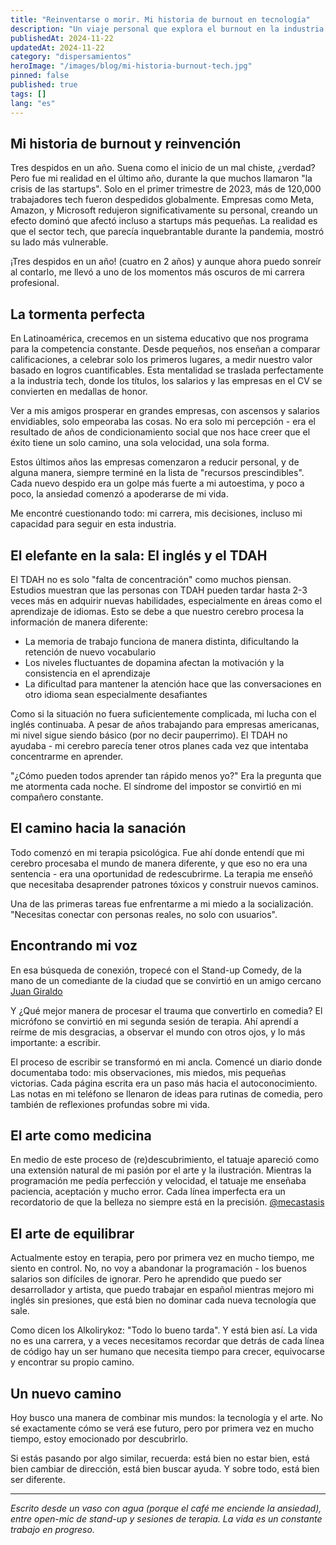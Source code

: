 ```yaml
---
title: "Reinventarse o morir. Mi historia de burnout en tecnología"
description: "Un viaje personal que explora el burnout en la industria tech, la salud mental y el coraje de reinventarse."
publishedAt: 2024-11-22
updatedAt: 2024-11-22
category: "dispersamientos"
heroImage: "/images/blog/mi-historia-burnout-tech.jpg"
pinned: false
published: true
tags: []
lang: "es"
---
```


## Mi historia de burnout y reinvención

Tres despidos en un año. Suena como el inicio de un mal chiste, ¿verdad? Pero fue mi realidad en el último año, durante la que muchos llamaron "la crisis de las startups". Solo en el primer trimestre de 2023, más de 120,000 trabajadores tech fueron despedidos globalmente. Empresas como Meta, Amazon, y Microsoft redujeron significativamente su personal, creando un efecto dominó que afectó incluso a startups más pequeñas. La realidad es que el sector tech, que parecía inquebrantable durante la pandemia, mostró su lado más vulnerable.

¡Tres despidos en un año! (cuatro en 2 años) y aunque ahora puedo sonreír al contarlo, me llevó a uno de los momentos más oscuros de mi carrera profesional.

## La tormenta perfecta

En Latinoamérica, crecemos en un sistema educativo que nos programa para la competencia constante. Desde pequeños, nos enseñan a comparar calificaciones, a celebrar solo los primeros lugares, a medir nuestro valor basado en logros cuantificables. Esta mentalidad se traslada perfectamente a la industria tech, donde los títulos, los salarios y las empresas en el CV se convierten en medallas de honor.

Ver a mis amigos prosperar en grandes empresas, con ascensos y salarios envidiables, solo empeoraba las cosas. No era solo mi percepción - era el resultado de años de condicionamiento social que nos hace creer que el éxito tiene un solo camino, una sola velocidad, una sola forma.

Estos últimos años las empresas comenzaron a reducir personal, y de alguna manera, siempre terminé en la lista de "recursos prescindibles". Cada nuevo despido era un golpe más fuerte a mi autoestima, y poco a poco, la ansiedad comenzó a apoderarse de mi vida.

Me encontré cuestionando todo: mi carrera, mis decisiones, incluso mi capacidad para seguir en esta industria.
## El elefante en la sala: El inglés y el TDAH

El TDAH no es solo "falta de concentración" como muchos piensan. Estudios muestran que las personas con TDAH pueden tardar hasta 2-3 veces más en adquirir nuevas habilidades, especialmente en áreas como el aprendizaje de idiomas. Esto se debe a que nuestro cerebro procesa la información de manera diferente:

- La memoria de trabajo funciona de manera distinta, dificultando la retención de nuevo vocabulario
- Los niveles fluctuantes de dopamina afectan la motivación y la consistencia en el aprendizaje
- La dificultad para mantener la atención hace que las conversaciones en otro idioma sean especialmente desafiantes

Como si la situación no fuera suficientemente complicada, mi lucha con el inglés continuaba. A pesar de años trabajando para empresas americanas, mi nivel sigue siendo básico (por no decir pauperrimo). El TDAH no ayudaba - mi cerebro parecía tener otros planes cada vez que intentaba concentrarme en aprender.

"¿Cómo pueden todos aprender tan rápido menos yo?" Era la pregunta que me atormenta cada noche. El síndrome del impostor se convirtió en mi compañero constante.

## El camino hacia la sanación

Todo comenzó en mi terapia psicológica. Fue ahí donde entendí que mi cerebro procesaba el mundo de manera diferente, y que eso no era una sentencia - era una oportunidad de redescubrirme. La terapia me enseñó que necesitaba desaprender patrones tóxicos y construir nuevos caminos.

Una de las primeras tareas fue enfrentarme a mi miedo a la socialización. "Necesitas conectar con personas reales, no solo con usuarios".

## Encontrando mi voz

En esa búsqueda de conexión, tropecé con el Stand-up Comedy, de la mano de un comediante de la ciudad que se convirtió en un amigo cercano [Juan Giraldo](https://www.instagram.com/donjuangiraldo/)

Y ¿Qué mejor manera de procesar el trauma que convertirlo en comedia? El micrófono se convirtió en mi segunda sesión de terapia. Ahí aprendí a reírme de mis desgracias, a observar el mundo con otros ojos, y lo más importante: a escribir.

El proceso de escribir se transformó en mi ancla. Comencé un diario donde documentaba todo: mis observaciones, mis miedos, mis pequeñas victorias. Cada página escrita era un paso más hacia el autoconocimiento. Las notas en mi teléfono se llenaron de ideas para rutinas de comedia, pero también de reflexiones profundas sobre mi vida.

## El arte como medicina

En medio de este proceso de (re)descubrimiento, el tatuaje apareció como una extensión natural de mi pasión por el arte y la ilustración. Mientras la programación me pedía perfección y velocidad, el tatuaje me enseñaba paciencia, aceptación y mucho error. Cada línea imperfecta era un recordatorio de que la belleza no siempre está en la precisión. [@mecastasis](https://www.instagram.com/mecastasis/)

## El arte de equilibrar

Actualmente estoy en terapia, pero por primera vez en mucho tiempo, me siento en control. No, no voy a abandonar la programación - los buenos salarios son difíciles de ignorar. Pero he aprendido que puedo ser desarrollador y artista, que puedo trabajar en español mientras mejoro mi inglés sin presiones, que está bien no dominar cada nueva tecnología que sale.

Como dicen los Alkolirykoz: "Todo lo bueno tarda". Y está bien así. La vida no es una carrera, y a veces necesitamos recordar que detrás de cada línea de código hay un ser humano que necesita tiempo para crecer, equivocarse y encontrar su propio camino.

## Un nuevo camino

Hoy busco una manera de combinar mis mundos: la tecnología y el arte. No sé exactamente cómo se verá ese futuro, pero por primera vez en mucho tiempo, estoy emocionado por descubrirlo.

Si estás pasando por algo similar, recuerda: está bien no estar bien, está bien cambiar de dirección, está bien buscar ayuda. Y sobre todo, está bien ser diferente.

---

_Escrito desde un vaso con agua (porque el café me enciende la ansiedad), entre open-mic de stand-up y sesiones de terapia. La vida es un constante trabajo en progreso._